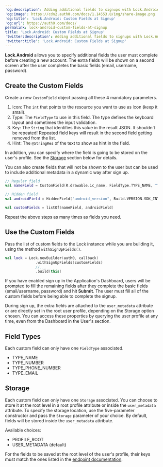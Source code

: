 ---
'og:description': Adding additional fields to signups with Lock.Android
'og:image': https://cdn2.auth0.com/docs/1.14553.0/img/share-image.png
'og:title': 'Lock.Android: Custom Fields at Signup'
'og:url': https://auth0.com/docs/
permalink: lock-android-custom-fields-at-signup
title: 'Lock.Android: Custom Fields at Signup'
'twitter:description': Adding additional fields to signups with Lock.Android
'twitter:title': 'Lock.Android: Custom Fields at Signup'
---
**Lock.Android** allows you to specify additional fields the user must complete before creating a new account. The extra fields will be shown on a second screen after the user completes the basic fields (email, username, password).

## Create the Custom Fields

Create a new `CustomField` object passing all these 4 mandatory parameters.

1. Icon: The `int` that points to the resource you want to use as Icon (keep it small).
2. Type: The `FieldType` to use in this field. The type defines the keyboard layout and sometimes the input validation.
3. Key: The `String` that identifies this value in the result JSON. It shouldn't be repeated! Repeated field keys will result in the second field getting removed from the list.
4. Hint: The `@StringRes` of the text to show as hint in the field.

In addition, you can specify where the field is going to be stored on the user's profile. See the [Storage](#storage) section below for details.

You can also create fields that will not be shown to the user but can be used to include additional metadata in a dynamic way after sign up.

```kotlin lines
// Regular field
val nameField = CustomField(R.drawable.ic_name, FieldType.TYPE_NAME, "first_name", R.string.hint_first_name, CustomField.Storage.PROFILE_ROOT)

// Hidden field
val androidField = HiddenField("android_version", Build.VERSION.SDK_INT.toString(), Storage.USER_METADATA)

val customFields = listOf(nameField, androidField)
```






Repeat the above steps as many times as fields you need.

## Use the Custom Fields

Pass the list of custom fields to the Lock instance while you are building it, using the method `withSignUpFields()`.

```kotlin lines
val lock = Lock.newBuilder(auth0, callback)
              .withSignUpFields(customFields)
              //...
              .build(this)
```






If you have enabled sign up in the Application's Dashboard, users will be prompted to fill the remaining fields after they complete the basic fields (email/username, password) and hit **Submit**. The user must fill all of the custom fields before being able to complete the signup.

During sign up, the extra fields are attached to the `user_metadata` attribute or are directly set in the root user profile, depending on the Storage option chosen. You can access these properties by querying the user profile at any time, even from the Dashboard in the User's section.

## Field Types

Each custom field can only have one `FieldType` associated.

* TYPE_NAME
* TYPE_NUMBER
* TYPE_PHONE_NUMBER
* TYPE_EMAIL

## Storage

Each custom field can only have one `Storage` associated. You can choose to store it at the root level in a root profile attribute or inside the `user_metadata` attribute. To specify the storage location, use the five-parameter constructor and pass the `Storage` parameter of your choice. By default, fields will be stored inside the `user_metadata` attribute.

Available choices:

* PROFILE_ROOT
* USER_METADATA (default)

For the fields to be saved at the root level of the user's profile, their keys must match the ones listed in the [endpoint documentation](https://auth0.com/docs/api/authentication#signup).